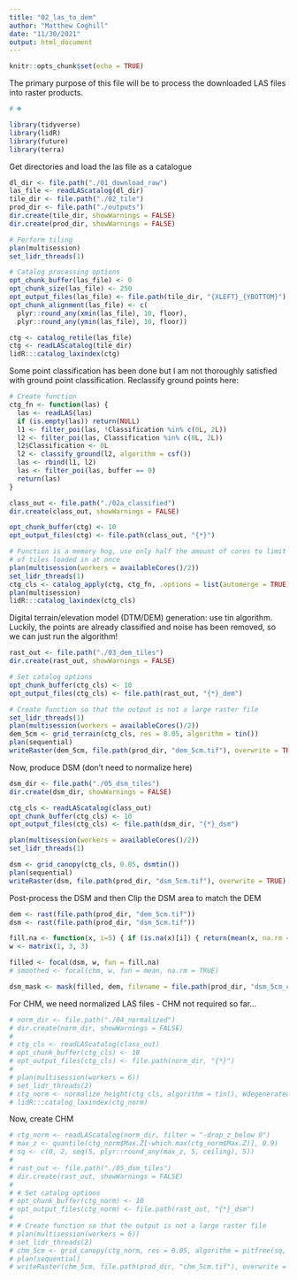 ```yaml
---
title: "02_las_to_dem"
author: "Matthew Coghill"
date: "11/30/2021"
output: html_document
---
```


```r
knitr::opts_chunk$set(echo = TRUE)
```

The primary purpose of this file will be to process the downloaded LAS files into raster products.

```r
# ☻

library(tidyverse)
library(lidR)
library(future)
library(terra)

```

Get directories and load the las file as a catalogue

```r

dl_dir <- file.path("./01_download_raw")
las_file <- readLAScatalog(dl_dir)
tile_dir <- file.path("./02_tile")
prod_dir <- file.path("./outputs")
dir.create(tile_dir, showWarnings = FALSE)
dir.create(prod_dir, showWarnings = FALSE)

# Perform tiling
plan(multisession)
set_lidr_threads(1)

# Catalog processing options
opt_chunk_buffer(las_file) <- 0
opt_chunk_size(las_file) <- 250
opt_output_files(las_file) <- file.path(tile_dir, "{XLEFT}_{YBOTTOM}")
opt_chunk_alignment(las_file) <- c(
  plyr::round_any(xmin(las_file), 10, floor),
  plyr::round_any(ymin(las_file), 10, floor))

ctg <- catalog_retile(las_file)
ctg <- readLAScatalog(tile_dir)
lidR:::catalog_laxindex(ctg)

```

Some point classification has been done but I am not thoroughly satisfied with ground point classification. Reclassify ground points here:

```r

# Create function
ctg_fn <- function(las) {
  las <- readLAS(las)
  if (is.empty(las)) return(NULL)  
  l1 <- filter_poi(las, !Classification %in% c(0L, 2L))
  l2 <- filter_poi(las, Classification %in% c(0L, 2L))
  l2$Classification <- 0L
  l2 <- classify_ground(l2, algorithm = csf())
  las <- rbind(l1, l2)
  las <- filter_poi(las, buffer == 0)
  return(las)
}

class_out <- file.path("./02a_classified")
dir.create(class_out, showWarnings = FALSE)

opt_chunk_buffer(ctg) <- 10
opt_output_files(ctg) <- file.path(class_out, "{*}")

# Function is a memory hog, use only half the amount of cores to limit number
# of tiles loaded in at once
plan(multisession(workers = availableCores()/2))
set_lidr_threads(1)
ctg_cls <- catalog_apply(ctg, ctg_fn, .options = list(automerge = TRUE))
plan(multisession)
lidR:::catalog_laxindex(ctg_cls)

```

Digital terrain/elevation model (DTM/DEM) generation: use tin algorithm. Luckily, the points are already classified and noise has been removed, so we can just run the algorithm!

```r

rast_out <- file.path("./03_dem_tiles")
dir.create(rast_out, showWarnings = FALSE)

# Set catalog options
opt_chunk_buffer(ctg_cls) <- 10
opt_output_files(ctg_cls) <- file.path(rast_out, "{*}_dem")

# Create function so that the output is not a large raster file
set_lidr_threads(1)
plan(multisession(workers = availableCores()/2))
dem_5cm <- grid_terrain(ctg_cls, res = 0.05, algorithm = tin())
plan(sequential)
writeRaster(dem_5cm, file.path(prod_dir, "dem_5cm.tif"), overwrite = TRUE)

```

Now, produce DSM (don't need to normalize here)

```r

dsm_dir <- file.path("./05_dsm_tiles")
dir.create(dsm_dir, showWarnings = FALSE)

ctg_cls <- readLAScatalog(class_out)
opt_chunk_buffer(ctg_cls) <- 10
opt_output_files(ctg_cls) <- file.path(dsm_dir, "{*}_dsm")

plan(multisession(workers = availableCores()/2))
set_lidr_threads(1)

dsm <- grid_canopy(ctg_cls, 0.05, dsmtin())
plan(sequential)
writeRaster(dsm, file.path(prod_dir, "dsm_5cm.tif"), overwrite = TRUE)

```

Post-process the DSM and then Clip the DSM area to match the DEM

```r

dem <- rast(file.path(prod_dir, "dem_5cm.tif"))
dsm <- rast(file.path(prod_dir, "dsm_5cm.tif"))

fill.na <- function(x, i=5) { if (is.na(x)[i]) { return(mean(x, na.rm = TRUE)) } else { return(x[i]) }}
w <- matrix(1, 3, 3)

filled <- focal(dsm, w, fun = fill.na)
# smoothed <- focal(chm, w, fun = mean, na.rm = TRUE)

dsm_mask <- mask(filled, dem, filename = file.path(prod_dir, "dsm_5cm_clip.tif"), overwrite = TRUE)

```


For CHM, we need normalized LAS files - CHM not required so far...

```r

# norm_dir <- file.path("./04_normalized")
# dir.create(norm_dir, showWarnings = FALSE)
# 
# ctg_cls <- readLAScatalog(class_out)
# opt_chunk_buffer(ctg_cls) <- 10
# opt_output_files(ctg_cls) <- file.path(norm_dir, "{*}")
# 
# plan(multisession(workers = 6))
# set_lidr_threads(2)
# ctg_norm <- normalize_height(ctg_cls, algorithm = tin(), Wdegenerated = FALSE)
# lidR:::catalog_laxindex(ctg_norm)

```

Now, create CHM

```r

# ctg_norm <- readLAScatalog(norm_dir, filter = "-drop_z_below 0")
# max_z <- quantile(ctg_norm$Max.Z[-which.max(ctg_norm$Max.Z)], 0.9)
# sq <- c(0, 2, seq(5, plyr::round_any(max_z, 5, ceiling), 5))
# 
# rast_out <- file.path("./05_dsm_tiles")
# dir.create(rast_out, showWarnings = FALSE)
# 
# # Set catalog options
# opt_chunk_buffer(ctg_norm) <- 10
# opt_output_files(ctg_norm) <- file.path(rast_out, "{*}_dsm")
# 
# # Create function so that the output is not a large raster file
# plan(multisession(workers = 6))
# set_lidr_threads(2)
# chm_5cm <- grid_canopy(ctg_norm, res = 0.05, algorithm = pitfree(sq, c(0, 0.5), subcircle = 0.025))
# plan(sequential)
# writeRaster(chm_5cm, file.path(prod_dir, "chm_5cm.tif"), overwrite = TRUE)

```
